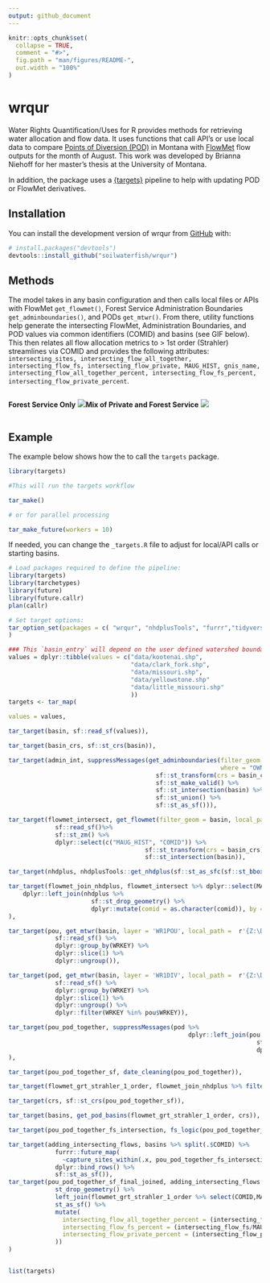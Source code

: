 ```yaml
---
output: github_document
---
```


<!-- README.md is generated from README.Rmd. Please edit that file -->

```r
knitr::opts_chunk$set(
  collapse = TRUE,
  comment = "#>",
  fig.path = "man/figures/README-",
  out.width = "100%"
)
```

# wrqur
Water Rights Quantification/Uses for R provides methods for retrieving water allocation and flow data. It uses functions that call API's or use local data to compare [Points of Diversion (POD)](https://ftpgeoinfo.msl.mt.gov/Data/Spatial/NonMSDI/DNRC_WR/MTWaterRights.gdb.zip) in Montana with [FlowMet](https://www.fs.usda.gov/rm/boise/AWAE/projects/modeled_stream_flow_metrics.shtml) flow outputs for the month of August. This work was developed by Brianna Niehoff for her master's thesis at the University of Montana.  

In addition, the package uses a [{targets}](https://books.ropensci.org/targets/) pipeline to help with updating POD or FlowMet derivatives.

## Installation

You can install the development version of wrqur from [GitHub](https://github.com/) with:

``` r
# install.packages("devtools")
devtools::install_github("soilwaterfish/wrqur")
```

## Methods  

The model takes in any basin configuration and then calls local files or APIs with FlowMet `get_flowmet()`, Forest Service Administration Boundaries `get_adminboundaries()`, and PODs `get_mtwr()`. From there, utility functions help generate the intersecting FlowMet, Administration Boundaries, and POD values via common identifiers (COMID) and basins (see GIF below). This then relates all flow allocation metrics to > 1st order (Strahler) streamlines via COMID and provides the following attributes: `intersecting_sites, intersecting_flow_all_together, intersecting_flow_fs, intersecting_flow_private, MAUG_HIST, gnis_name, intersecting_flow_all_together_percent, intersecting_flow_fs_percent, intersecting_flow_private_percent`.  


:::: {style="display: flex;"}

::: {"50%"}
**Forest Service Only**
<img src="inst/www/animated_wf.gif">
:::

:::{'50%'}
**Mix of Private and Forest Service**
<img src="inst/www/animated_wf2.gif">
:::
::::

## Example  

The example below shows how the to call the `targets` package.

```r
library(targets)

#This will run the targets workflow

tar_make() 

# or for parallel processing

tar_make_future(workers = 10)
```

If needed, you can change the `_targets.R` file to adjust for local/API calls or starting basins.  

```r

# Load packages required to define the pipeline:
library(targets)
library(tarchetypes)
library(future)
library(future.callr)
plan(callr)

# Set target options:
tar_option_set(packages = c( "wrqur", "nhdplusTools", "furrr","tidyverse",  "sf")
)

### This `basin_entry` will depend on the user defined watershed boundary.
values = dplyr::tibble(values = c("data/kootenai.shp",
                                  "data/clark_fork.shp",
                                  "data/missouri.shp",
                                  "data/yellowstone.shp"
                                  "data/little_missouri.shp"
                                  ))
targets <- tar_map(

values = values,

tar_target(basin, sf::read_sf(values)),

tar_target(basin_crs, sf::st_crs(basin)),

tar_target(admin_int, suppressMessages(get_adminboundaries(filter_geom = sf::st_bbox(sf::st_transform(basin, 4269)),
                                                           where = "OWNERCLASSIFICATION='USDA FOREST SERVICE' OR OWNERCLASSIFICATION='UNPARTITIONED RIPARIAN INTEREST'")%>%
                                         sf::st_transform(crs = basin_crs) %>%
                                         sf::st_make_valid() %>%
                                         sf::st_intersection(basin) %>%
                                         sf::st_union() %>%
                                         sf::st_as_sf())),

tar_target(flowmet_intersect, get_flowmet(filter_geom = basin, local_path = r"{Z:\Downloads\S_USA.Hydro_FlowMet_1990s.gdb\S_USA.Hydro_FlowMet_1990s.gdb}")  %>%
             sf::read_sf()%>%
             sf::st_zm() %>%
             dplyr::select(c("MAUG_HIST", "COMID")) %>%
                                      sf::st_transform(crs = basin_crs) %>%
                                      sf::st_intersection(basin)),

tar_target(nhdplus, nhdplusTools::get_nhdplus(sf::st_as_sfc(sf::st_bbox(flowmet_intersect)))),

tar_target(flowmet_join_nhdplus, flowmet_intersect %>% dplyr::select(MAUG_HIST, COMID) %>%
    dplyr::left_join(nhdplus %>%
                       sf::st_drop_geometry() %>%
                       dplyr::mutate(comid = as.character(comid)), by = c('COMID' = 'comid'))
),

tar_target(pou, get_mtwr(basin, layer = 'WR1POU', local_path =  r'{Z:\Downloads\MTWaterRights.gdb\MTWaterRights.gdb}') %>%
             sf::read_sf() %>%
             dplyr::group_by(WRKEY) %>%
             dplyr::slice(1) %>%
             dplyr::ungroup()),

tar_target(pod, get_mtwr(basin, layer = 'WR1DIV', local_path =  r'{Z:\Downloads\MTWaterRights.gdb\MTWaterRights.gdb}') %>%
             sf::read_sf() %>%
             dplyr::group_by(WRKEY) %>%
             dplyr::slice(1) %>%
             dplyr::ungroup() %>%
             dplyr::filter(WRKEY %in% pou$WRKEY)),

tar_target(pou_pod_together, suppressMessages(pod %>%
                                                  dplyr::left_join(pou %>%
                                                                     sf::st_drop_geometry() %>%
                                                                     dplyr::select(c("WRKEY", "PURPOSE", "IRRTYPE", "MAXACRES", "FLWRTGPM", "FLWRTCFS", "VOL", "ACREAGE"))))
),

tar_target(pou_pod_together_sf, date_cleaning(pou_pod_together)),

tar_target(flowmet_grt_strahler_1_order, flowmet_join_nhdplus %>% filter(streamorde > 1)),

tar_target(crs, sf::st_crs(pou_pod_together_sf)),

tar_target(basins, get_pod_basins(flowmet_grt_strahler_1_order, crs)),

tar_target(pou_pod_together_fs_intersection, fs_logic(pou_pod_together_sf, admin_int)),

tar_target(adding_intersecting_flows, basins %>% split(.$COMID) %>%
             furrr::future_map(
               ~capture_sites_within(.x, pou_pod_together_fs_intersection)) %>%
             dplyr::bind_rows() %>%
             sf::st_as_sf()),
tar_target(pou_pod_together_sf_final_joined, adding_intersecting_flows %>%
             st_drop_geometry() %>%
             left_join(flowmet_grt_strahler_1_order %>% select(COMID,MAUG_HIST, gnis_name, qe_08)) %>%
             st_as_sf() %>%
             mutate(
               intersecting_flow_all_together_percent = (intersecting_flow_all_together/MAUG_HIST)*100,
               intersecting_flow_fs_percent = (intersecting_flow_fs/MAUG_HIST)*100,
               intersecting_flow_private_percent = (intersecting_flow_private/MAUG_HIST)*100
             ))
)


list(targets)



```


